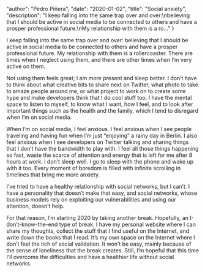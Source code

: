 
  "author": "Pedro Piñera",
  "date": "2020-01-02",
  "title": "Social anxiety",
  "description": "I keep falling into the same trap over and over:\nbelieving that I should be active in social media to be connected to others and have a prosper professional future.\nMy relationship with them is a ro..."
}




I keep falling into the same trap over and over:
believing that I should be active in social media to be connected to others and have a prosper professional future.
My relationship with them is a rollercoaster.
There are times when I neglect using them,
and there are other times when I’m very active on them.

Not using them feels great;
I am more present and sleep better.
I don’t have to think about what creative bits to share next on Twitter,
what photo to take to amaze people around me,
or what project to work on to create some hype and make developers think that I do cool stuff too.
I have the mental space to listen to myself,
to know what I want,
how I feel, and to look after important things such as the health and the family,
which I tend to disregard when I’m on social media.

When I’m on social media,
I feel anxious.
I feel anxious when I see people traveling and having fun when I’m just “enjoying” a rainy day in Berlin.
I also feel anxious when I see developers on Twitter talking and sharing things that I don’t have the bandwidth to play with.
I feel all those things happening so fast, waste the scarce of attention and energy that is left for me after 8 hours at work.
I don’t sleep well. I go to sleep with the phone and wake up with it too.
Every moment of boredom is filled with infinite scrolling in timelines that bring me more anxiety.

I’ve tried to have a healthy relationship with social networks,
but I can’t.
I have a personality that doesn’t make that easy,
and social networks,
whose business models rely on exploiting our vulnerabilities and using our attention,
doesn’t help.

For that reason,
I’m starting 2020 by taking another break.
Hopefully,
an I-don’t-know-the-end type of break.
I have my personal website where I can share my thoughts,
collect the stuff that I find useful on the Internet,
and write down the books that I read.
It’s my own space on the Internet where I don’t feel the itch of social validation.
It won’t be easy,
mainly because of the sense of loneliness that the break creates.
Still, I’m hopeful that this time I’ll overcome the difficulties and have a healthier life without social networks.

    